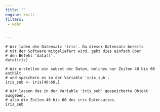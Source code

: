 ```yaml
---
title: ""
engine: knitr
filters:
 - webr


---
```




```webr-r

# Wir laden den Datensatz 'iris'. Da dieser Datensatz bereits
# mit der Software mitgeliefert wird, geht dies einfach über 
# den Befehl 'data()'.
data(iris) 

# Wir erstellen ein subset der Daten, welches nur Zeilen 40 bis 60 enthält 
# und speichern es in der Variable 'iris_sub'.
iris_sub <- iris[40:60,] 

# Wir lassen das in der Variable 'iris_sub' gespeicherte Objekt ausgeben, 
# also die Zeilen 40 bis 60 des iris Datensatzes.
iris_sub  

```




